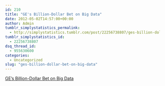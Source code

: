```yaml
---
id: 210
title: "GE's Billion-Dollar Bet on Big Data"
date: 2012-05-02T14:57:00+00:00
author: Admin
tumblr_simplystatistics_permalink:
  - http://simplystatistics.tumblr.com/post/22256738807/ges-billion-dollar-bet-on-big-data
tumblr_simplystatistics_id:
  - 22256738807
dsq_thread_id:
  - 955630600
categories:
  - Uncategorized
slug: "ges-billion-dollar-bet-on-big-data"
---
```

[GE's Billion-Dollar Bet on Big Data](http://www.businessweek.com/articles/2012-04-26/ges-billion-dollar-bet-on-big-data)
